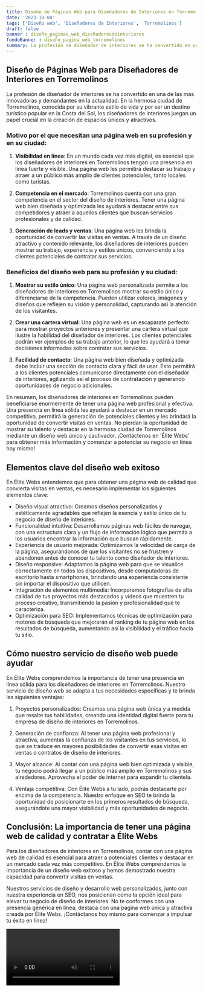 ```yaml
---
title: Diseño de Páginas Web para Diseñadores de Interiores en Torremolinos
date: '2023-10-04'
tags: ['Diseño web', 'Diseñadores de Interiores', 'Torremolinos']
draft: false
banner : diseño_paginas_web_diseñadoresdeinteriores
fondoBanner : diseño_pagina_web_torremolinos
summary: La profesión de diseñador de interiores se ha convertido en una de las más innovadoras y demandantes en la actualidad. En la hermosa ciudad de Torremolinos, conocida por su vibrante estilo de vida y por ser un destino turístico popular en la Costa del Sol, los diseñadores de interiores juegan un papel crucial en la creación de espacios únicos y atractivos. 
---
```


## Diseño de Páginas Web para Diseñadores de Interiores en Torremolinos

La profesión de diseñador de interiores se ha convertido en una de las más innovadoras y demandantes en la actualidad. En la hermosa ciudad de Torremolinos, conocida por su vibrante estilo de vida y por ser un destino turístico popular en la Costa del Sol, los diseñadores de interiores juegan un papel crucial en la creación de espacios únicos y atractivos. 

### Motivo por el que necesitan una página web en su profesión y en su ciudad:

1. **Visibilidad en línea**: En un mundo cada vez más digital, es esencial que los diseñadores de interiores en Torremolinos tengan una presencia en línea fuerte y visible. Una página web les permitirá destacar su trabajo y atraer a un público más amplio de clientes potenciales, tanto locales como turistas.

2. **Competencia en el mercado**: Torremolinos cuenta con una gran competencia en el sector del diseño de interiores. Tener una página web bien diseñada y optimizada les ayudará a destacar entre sus competidores y atraer a aquellos clientes que buscan servicios profesionales y de calidad.

3. **Generación de leads y ventas**: Una página web les brinda la oportunidad de convertir las visitas en ventas. A través de un diseño atractivo y contenido relevante, los diseñadores de interiores pueden mostrar su trabajo, experiencia y estilos únicos, convenciendo a los clientes potenciales de contratar sus servicios.

### Beneficios del diseño web para su profesión y su ciudad:

1. **Mostrar su estilo único**: Una página web personalizada permite a los diseñadores de interiores en Torremolinos mostrar su estilo único y diferenciarse de la competencia. Pueden utilizar colores, imágenes y diseños que reflejen su visión y personalidad, capturando así la atención de los visitantes.

2. **Crear una cartera virtual**: Una página web es un escaparate perfecto para mostrar proyectos anteriores y presentar una cartera virtual que ilustre la habilidad del diseñador de interiores. Los clientes potenciales podrán ver ejemplos de su trabajo anterior, lo que les ayudará a tomar decisiones informadas sobre contratar sus servicios.

3. **Facilidad de contacto**: Una página web bien diseñada y optimizada debe incluir una sección de contacto clara y fácil de usar. Esto permitirá a los clientes potenciales comunicarse directamente con el diseñador de interiores, agilizando así el proceso de contratación y generando oportunidades de negocio adicionales.

En resumen, los diseñadores de interiores en Torremolinos pueden beneficiarse enormemente de tener una página web profesional y efectiva. Una presencia en línea sólida les ayudará a destacar en un mercado competitivo, permitirá la generación de potenciales clientes y les brindará la oportunidad de convertir visitas en ventas. No pierdan la oportunidad de mostrar su talento y destacar en la hermosa ciudad de Torremolinos mediante un diseño web único y cautivador. ¡Contáctenos en 'Élite Webs' para obtener más información y comenzar a potenciar su negocio en línea hoy mismo!

<GifSeo />

<Cta />

## Elementos clave del diseño web exitoso

En Élite Webs entendemos que para obtener una página web de calidad que convierta visitas en ventas, es necesario implementar los siguientes elementos clave:

- Diseño visual atractivo: Creamos diseños personalizados y estéticamente agradables que reflejen la esencia y estilo único de tu negocio de diseño de interiores.
- Funcionalidad intuitiva: Desarrollamos páginas web fáciles de navegar, con una estructura clara y un flujo de información lógico que permita a los usuarios encontrar la información que buscan rápidamente.
- Experiencia de usuario mejorada: Optimizamos la velocidad de carga de la página, asegurándonos de que los visitantes no se frustren y abandonen antes de conocer tu talento como diseñador de interiores.
- Diseño responsive: Adaptamos la página web para que se visualice correctamente en todos los dispositivos, desde computadoras de escritorio hasta smartphones, brindando una experiencia consistente sin importar el dispositivo que utilicen.
- Integración de elementos multimedia: Incorporamos fotografías de alta calidad de tus proyectos más destacados y vídeos que muestren tu proceso creativo, transmitiendo la pasión y profesionalidad que te caracteriza.
- Optimización para SEO: Implementamos técnicas de optimización para motores de búsqueda que mejorarán el ranking de tu página web en los resultados de búsqueda, aumentando así la visibilidad y el tráfico hacia tu sitio.

## Cómo nuestro servicio de diseño web puede ayudar

En Élite Webs comprendemos la importancia de tener una presencia en línea sólida para los diseñadores de interiores en Torremolinos. Nuestro servicio de diseño web se adapta a tus necesidades específicas y te brinda las siguientes ventajas:

1. Proyectos personalizados: Creamos una página web única y a medida que resalte tus habilidades, creando una identidad digital fuerte para tu empresa de diseño de interiores en Torremolinos.

2. Generación de confianza: Al tener una página web profesional y atractiva, aumentas la confianza de los visitantes en tus servicios, lo que se traduce en mayores posibilidades de convertir esas visitas en ventas o contratos de diseño de interiores.

3. Mayor alcance: Al contar con una página web bien optimizada y visible, tu negocio podrá llegar a un público más amplio en Torremolinos y sus alrededores. Aprovecha el poder de internet para expandir tu clientela.

4. Ventaja competitiva: Con Élite Webs a tu lado, podrás destacarte por encima de la competencia. Nuestro enfoque en SEO te brinda la oportunidad de posicionarte en los primeros resultados de búsqueda, asegurándote una mayor visibilidad y más oportunidades de negocio.

## Conclusión: La importancia de tener una página web de calidad y contratar a Élite Webs

Para los diseñadores de interiores en Torremolinos, contar con una página web de calidad es esencial para atraer a potenciales clientes y destacar en un mercado cada vez más competitivo. En Élite Webs comprendemos la importancia de un diseño web exitoso y hemos demostrado nuestra capacidad para convertir visitas en ventas.

Nuestros servicios de diseño y desarrollo web personalizados, junto con nuestra experiencia en SEO, nos posicionan como la opción ideal para elevar tu negocio de diseño de interiores. No te conformes con una presencia genérica en línea, destaca con una página web única y atractiva creada por Élite Webs. ¡Contáctanos hoy mismo para comenzar a impulsar tu éxito en línea!

<Video />

<CtaBot job='Diseñadores de Interiores' city='Torremolinos'/>

<Gmaps query='Torremolinos+españa+maps' />